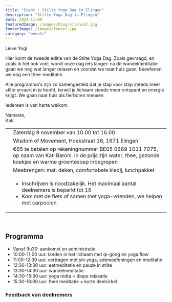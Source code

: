 ```yaml
---
title: "Event : Stilte Yoga Dag in Elingen"
description: "Stilte Yoga Dag in Elingen"
date: 2024-11-09
featuredImage: /images/blog/silence2.jpg
footerImage: /images/footer.jpg
category: "events"
---
```


Lieve Yogi

Hier komt de tweede editie van de Stilte Yoga Dag. Zoals gevraagd, en zoals ik het ook voel, wordt onze dag iets langer:
na de wandelmeditatie gaan we nog wat langer relaxen en voordat we naar huis gaan, beoefenen we nog een thee-meditatie.

Alle programma's zijn zo samengesteld dat je stap voor stap steeds meer stilte ervaart in je hoofd, terwijl je lichaam steeds meer ontspant en energie krijgt. We gaan naar huis als herboren mensen.

Iedereen is van harte welkom.

Namaste,  
Kati

|  | |
| :---: | --- |
|<CalendarIcon/>| Zaterdag 9 november van 10.00 tot 16.00 |
| <LocationIcon/> | Wisdom of Movement, Hoekstraat 16, 1671 Elingen | 
| <MoneyIcon/> |€65 te betalen op rekeningnummer BE05 0689 1011 7075, op naam van Kati Baroni. In de prijs zijn water, thee, gezonde koekjes en warme groentesoep inbegrepen | 
 |<ToolIcon/>|Meebrengen: mat, deken, comfortabele kledij, lunchpakket|
| <BellIcon/> | <ul><li>Inschrijven is noodzakelijk. Het maximaal aantal deelnemers is beperkt tot 16</li><li>Kom met de fiets of samen met yoga-vrienden, we helpen met carpoolen</li></ul> | 

<br/>

## Programma
- Vanaf 9u30: aankomst en administratie 
- 10:00-11:00 uur: landen in het lichaam met qi-gong en yoga flow
- 11:00-12:30 uur: vertragen met yin yoga, ademoefeningen en meditatie
- 12:30-13:30 uur: eetmeditatie en pauze in stilte 
- 13:30-14:30 uur: wandelmeditatie
- 14:30-15:30 uur: yoga nidra = diepe relaxatie
- 15:30-16:00 uur: thee meditatie + korte deelcirkel

<Content fullwidth>
    <h3>Feedback van deelnemers</h3>       
    <Carousel ContentWithBackgroundImageName="" folderNameWithMdxFiles="silence-day-testimonial"/>   
</Content>   
